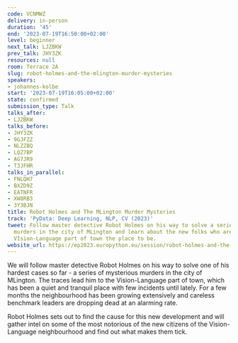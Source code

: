 ```yaml
---
code: VCNMWZ
delivery: in-person
duration: '45'
end: '2023-07-19T16:50:00+02:00'
level: beginner
next_talk: LJZBKW
prev_talk: JHY3ZK
resources: null
room: Terrace 2A
slug: robot-holmes-and-the-mlington-murder-mysteries
speakers:
- johannes-kolbe
start: '2023-07-19T16:05:00+02:00'
state: confirmed
submission_type: Talk
talks_after:
- LJZBKW
talks_before:
- JHY3ZK
- 9GJFZZ
- NLZZBQ
- LQZ7BP
- AG7JR9
- T3JFHR
talks_in_parallel:
- FNLQH7
- BXZD9Z
- EATNFR
- XW8RB3
- 3Y3BJN
title: Robot Holmes and The MLington Murder Mysteries
track: 'PyData: Deep Learning, NLP, CV (2023)'
tweet: Follow master detective Robot Holmes on his way to solve a series of mysterious
  murders in the city of MLington and learn about the new folks who are making the
  VIsion-Language part of town the place to be.
website_url: https://ep2023.europython.eu/session/robot-holmes-and-the-mlington-murder-mysteries
---
```


We will follow master detective Robot Holmes on his way to solve one of his hardest cases so far - a series of mysterious murders in the city of MLington. The traces lead him to the Vision-Language part of town, which has been a quiet and tranquil place with few incidents until lately. For a few months the neighbourhood has been growing extensively and careless benchmark leaders are dropping dead at an alarming rate.

Robot Holmes sets out to find the cause for this new development and will gather intel on some of the most notorious of the new citizens of the Vision-Language neighbourhood and find out what makes them tick.
